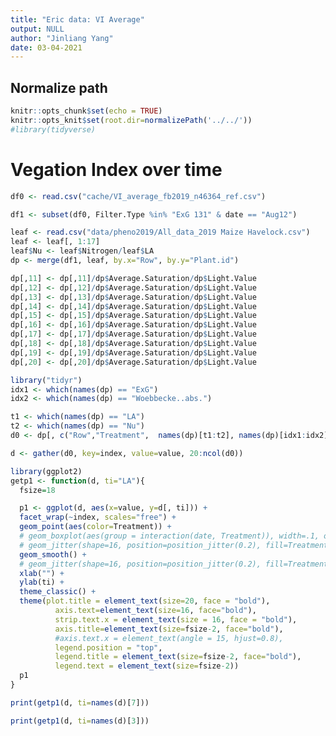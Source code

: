```yaml
---
title: "Eric data: VI Average"
output: NULL
author: "Jinliang Yang"
date: 03-04-2021
---
```


## Normalize path
```r
knitr::opts_chunk$set(echo = TRUE) 
knitr::opts_knit$set(root.dir=normalizePath('../../')) 
#library(tidyverse)
```


# Vegation Index over time

```r
df0 <- read.csv("cache/VI_average_fb2019_n46364_ref.csv")

df1 <- subset(df0, Filter.Type %in% "ExG 131" & date == "Aug12")

leaf <- read.csv("data/pheno2019/All_data_2019 Maize Havelock.csv")
leaf <- leaf[, 1:17]
leaf$Nu <- leaf$Nitrogen/leaf$LA
dp <- merge(df1, leaf, by.x="Row", by.y="Plant.id")

dp[,11] <- dp[,11]/dp$Average.Saturation/dp$Light.Value
dp[,12] <- dp[,12]/dp$Average.Saturation/dp$Light.Value
dp[,13] <- dp[,13]/dp$Average.Saturation/dp$Light.Value
dp[,14] <- dp[,14]/dp$Average.Saturation/dp$Light.Value
dp[,15] <- dp[,15]/dp$Average.Saturation/dp$Light.Value
dp[,16] <- dp[,16]/dp$Average.Saturation/dp$Light.Value
dp[,17] <- dp[,17]/dp$Average.Saturation/dp$Light.Value
dp[,18] <- dp[,18]/dp$Average.Saturation/dp$Light.Value
dp[,19] <- dp[,19]/dp$Average.Saturation/dp$Light.Value
dp[,20] <- dp[,20]/dp$Average.Saturation/dp$Light.Value

```


```r
library("tidyr")
idx1 <- which(names(dp) == "ExG")
idx2 <- which(names(dp) == "Woebbecke..abs.")

t1 <- which(names(dp) == "LA")
t2 <- which(names(dp) == "Nu")
d0 <- dp[, c("Row","Treatment",  names(dp)[t1:t2], names(dp)[idx1:idx2])]

d <- gather(d0, key=index, value=value, 20:ncol(d0))

```





```r
library(ggplot2)
getp1 <- function(d, ti="LA"){
  fsize=18

  p1 <- ggplot(d, aes(x=value, y=d[, ti])) +
  facet_wrap(~index, scales="free") +
  geom_point(aes(color=Treatment)) +
  # geom_boxplot(aes(group = interaction(date, Treatment)), width=.1, outlier.colour=NA, position = dodge) +
  # geom_jitter(shape=16, position=position_jitter(0.2), fill=Treatment) + 
  geom_smooth() +
  # geom_jitter(shape=16, position=position_jitter(0.2), fill=Treatment) + 
  xlab("") +
  ylab(ti) +
  theme_classic() +
  theme(plot.title = element_text(size=20, face = "bold"), 
          axis.text=element_text(size=16, face="bold"),
          strip.text.x = element_text(size = 16, face = "bold"),
          axis.title=element_text(size=fsize-2, face="bold"),
          #axis.text.x = element_text(angle = 15, hjust=0.8),
          legend.position = "top", 
          legend.title = element_text(size=fsize-2, face="bold"),
          legend.text = element_text(size=fsize-2))
  p1
}

print(getp1(d, ti=names(d)[7]))

print(getp1(d, ti=names(d)[3]))
```


